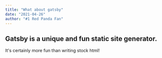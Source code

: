 ```yaml
---
title: "What about gatsby"
date: "2021-04-26"
author: "#1 Red Panda Fan"
---
```


## Gatsby is a unique and fun static site generator.

It's certainly more fun than writing stock html!
